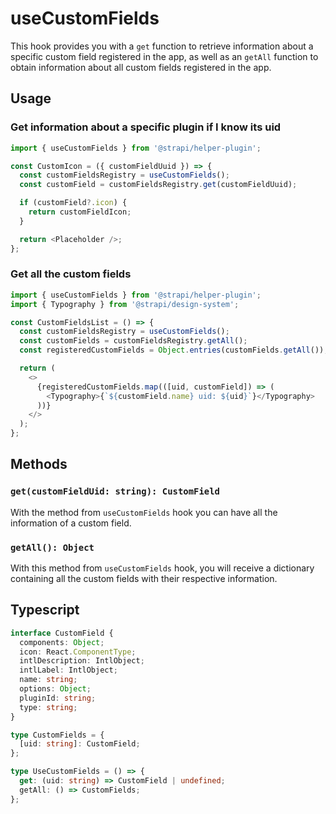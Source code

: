 <!--- useCustomFields.stories.mdx --->


<Meta title="hooks/useCustomFields" />

# useCustomFields

This hook provides you with a `get` function to retrieve information about a specific custom field registered in the app, as well as an `getAll` function to obtain information about all custom fields registered in the app.

## Usage

### Get information about a specific plugin if I know its uid

```js
import { useCustomFields } from '@strapi/helper-plugin';

const CustomIcon = ({ customFieldUuid }) => {
  const customFieldsRegistry = useCustomFields();
  const customField = customFieldsRegistry.get(customFieldUuid);

  if (customField?.icon) {
    return customFieldIcon;
  }

  return <Placeholder />;
};
```

### Get all the custom fields

```js
import { useCustomFields } from '@strapi/helper-plugin';
import { Typography } from '@strapi/design-system';

const CustomFieldsList = () => {
  const customFieldsRegistry = useCustomFields();
  const customFields = customFieldsRegistry.getAll();
  const registeredCustomFields = Object.entries(customFields.getAll());

  return (
    <>
      {registeredCustomFields.map(([uid, customField]) => (
        <Typography>{`${customField.name} uid: ${uid}`}</Typography>
      ))}
    </>
  );
};
```

## Methods

### `get(customFieldUid: string): CustomField`

With the method from `useCustomFields` hook you can have all the information of a custom field.

### `getAll(): Object`

With this method from `useCustomFields` hook, you will receive a dictionary containing all the custom fields with their respective information.

## Typescript

```ts
interface CustomField {
  components: Object;
  icon: React.ComponentType;
  intlDescription: IntlObject;
  intlLabel: IntlObject;
  name: string;
  options: Object;
  pluginId: string;
  type: string;
}

type CustomFields = {
  [uid: string]: CustomField;
};

type UseCustomFields = () => {
  get: (uid: string) => CustomField | undefined;
  getAll: () => CustomFields;
};
```
